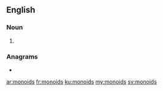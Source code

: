 ==English==

===Noun===
{{head|en|noun plural form}}

# {{plural of|monoid|lang=en}}

===Anagrams===
* {{l|en|dominos}}

[[ar:monoids]]
[[fr:monoids]]
[[ku:monoids]]
[[my:monoids]]
[[sv:monoids]]